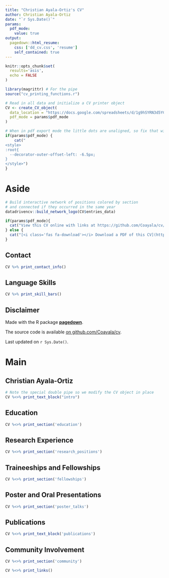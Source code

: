 ```yaml
---
title: "Christian Ayala-Ortiz's CV"
author: Christian Ayala-Ortiz
date: "`r Sys.Date()`"
params:
  pdf_mode:
    value: true
output:
  pagedown::html_resume:
    css: ['dd_cv.css', 'resume']
    self_contained: true
---
```


```r
knitr::opts_chunk$set(
  results='asis', 
  echo = FALSE
)

library(magrittr) # For the pipe
source("cv_printing_functions.r")

# Read in all data and initialize a CV printer object
CV <- create_CV_object(
  data_location = "https://docs.google.com/spreadsheets/d/1g9hSYRN3d5YCYvYRQpsHMfFym8XQmogE7N7lduxNja0",  
  pdf_mode = params$pdf_mode
)

```


```r
# When in pdf export mode the little dots are unaligned, so fix that with some conditional CSS.
if(params$pdf_mode) {
    cat("
<style>
:root{
  --decorator-outer-offset-left: -6.5px;
}
</style>")
}
```


Aside
================================================================================

```r
# Build interactive network of positions colored by section
# and connected if they occurred in the same year
datadrivencv::build_network_logo(CV$entries_data)
```


```r
if(params$pdf_mode){
  cat("View this CV online with links at https://github.com/Coayala/cv/raw/main/docs/")
} else {
  cat("[<i class='fas fa-download'></i> Download a PDF of this CV](https://github.com/Coayala/cv/raw/main/outputs/coayala_cv.pdf)")
}
```

Contact {#contact}
--------------------------------------------------------------------------------

```r
CV %>% print_contact_info()
```



Language Skills {#skills}
--------------------------------------------------------------------------------

```r
CV %>% print_skill_bars()
```



Disclaimer {#disclaimer}
--------------------------------------------------------------------------------

Made with the R package [**pagedown**](https://github.com/rstudio/pagedown). 

The source code is available [on github.com/Coayala/cv](https://github.com/Coayala/cv).

Last updated on `r Sys.Date()`.



Main
================================================================================

Christian Ayala-Ortiz {#title}
--------------------------------------------------------------------------------

```r
# Note the special double pipe so we modify the CV object in place
CV %<>% print_text_block("intro") 
```



Education {data-icon=graduation-cap data-concise=true}
--------------------------------------------------------------------------------

```r
CV %<>% print_section('education')
```



Research Experience {data-icon=laptop}
--------------------------------------------------------------------------------

```r
CV %<>% print_section('research_positions')
```


Traineeships and Fellowships {data-icon=building-columns}
--------------------------------------------------------------------------------

```r
CV %<>% print_section('fellowships')
```


Poster and Oral Presentations {data-icon=person-chalkboard}
--------------------------------------------------------------------------------

```r
CV %<>% print_section('poster_talks')
```



Publications {data-icon=book}
--------------------------------------------------------------------------------

```r
CV %<>% print_text_block('publications')
```



Community Involvement {data-icon=chalkboard-user}
--------------------------------------------------------------------------------

```r
CV %<>% print_section('community')
```



```r
CV %<>% print_links()
```

